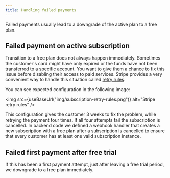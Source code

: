```yaml
---
title: Handling failed payments
---
```



Failed payments usually lead to a downgrade of the active plan to a free
plan.

## Failed payment on active subscription

Transition to a free plan does not always happen immediately. Sometimes
the customer's card might have only expired or the funds have not been
transferred to a specific account. You want to give them a chance to fix
this issue before disabling their access to paid services. Stripe provides
a very convenient way to handle this situation called [retry rules](https://dashboard.stripe.com/settings/billing/automatic).


You can see expected configuration in the following image:

<img src={useBaseUrl("img/subscription-retry-rules.png")} alt="Stripe retry rules" />

This configuration gives the customer 3 weeks to fix the problem, while
retrying the payment four times. If all four attempts fail the subscription
is cancelled. In backend code we defined a webhook handler that creates a new
subscription with a free plan after a subscription is cancelled to ensure
that every customer has at least one valid subscription instance.

## Failed first payment after free trial

If this has been a first payment attempt, just after leaving a free trial period,
we downgrade to a free plan immediately.


